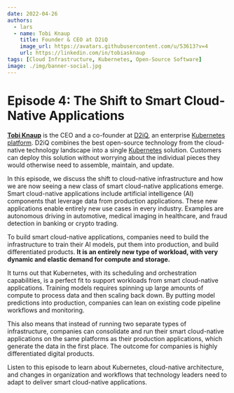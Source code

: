 ```yaml
---
date: 2022-04-26
authors:
  - lars
  - name: Tobi Knaup
    title: Founder & CEO at D2iQ
    image_url: https://avatars.githubusercontent.com/u/53613?v=4
    url: https://linkedin.com/in/tobiasknaup
tags: [Cloud Infrastructure, Kubernetes, Open-Source Software]
image: ./img/banner-social.jpg
---
```


# Episode 4: The Shift to Smart Cloud-Native Applications

[**Tobi Knaup**](https://linkedin.com/in/tobiasknaup) is the CEO and a co-founder at [D2iQ](https://d2iq.com), an enterprise [Kubernetes platform](https://d2iq.com/kubernetes-platform). D2iQ combines the best open-source technology from the cloud-native technology landscape into a single [Kubernetes](https://kubernetes.io) solution. Customers can deploy this solution without worrying about the individual pieces they would otherwise need to assemble, maintain, and update.

In this episode, we discuss the shift to cloud-native infrastructure and how we are now seeing a new class of smart cloud-native applications emerge. Smart cloud-native applications include artificial intelligence (AI) components that leverage data from production applications. These new applications enable entirely new use cases in every industry. Examples are autonomous driving in automotive, medical imaging in healthcare, and fraud detection in banking or crypto trading.

To build smart cloud-native applications, companies need to build the infrastructure to train their AI models, put them into production, and build differentiated products. **It is an entirely new type of workload, with very dynamic and elastic demand for compute and storage.**

It turns out that Kubernetes, with its scheduling and orchestration capabilities, is a perfect fit to support workloads from smart cloud-native applications. Training models requires spinning up large amounts of compute to process data and then scaling back down. By putting model predictions into production, companies can lean on existing code pipeline workflows and monitoring.

This also means that instead of running two separate types of infrastructure, companies can consolidate and run their smart cloud-native applications on the same platforms as their production applications, which generate the data in the first place. The outcome for companies is highly differentiated digital products.

Listen to this episode to learn about Kubernetes, cloud-native architecture, and changes in organization and workflows that technology leaders need to adapt to deliver smart cloud-native applications.

<YoutubeEmbed id="NyfXSMq3qyw" title={metadata.title} date={metadata.date} />
